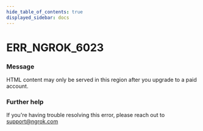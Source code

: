 ```yaml
---
hide_table_of_contents: true
displayed_sidebar: docs
---
```



# ERR_NGROK_6023

### Message

HTML content may only be served in this region after you upgrade to a paid account.

<ErrorDetails error="err_ngrok_6023" />

### Further help

If you're having trouble resolving this error, please reach out to [support@ngrok.com](mailto:support@ngrok.com?subject=Help%20with%20ERR_NGROK_6023)
